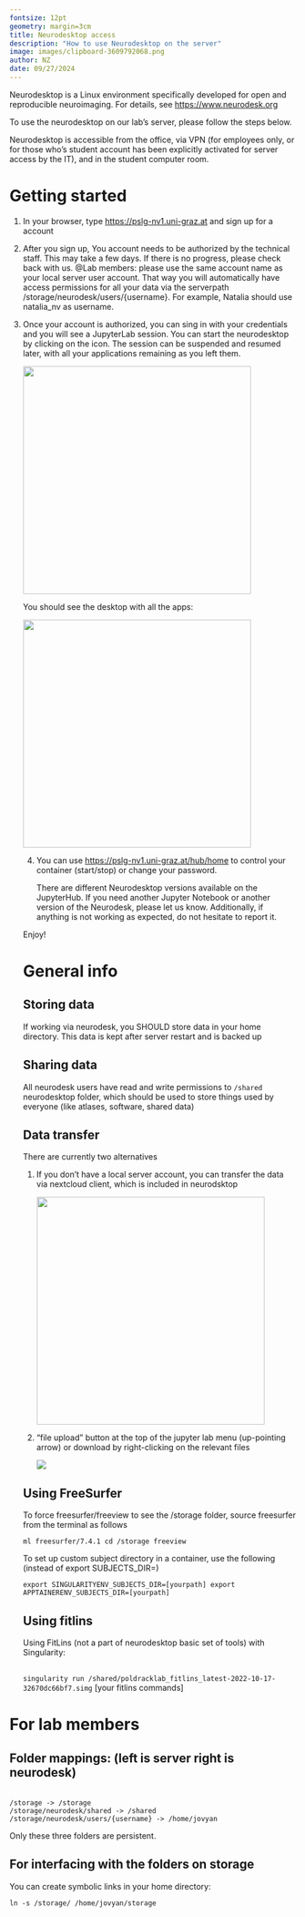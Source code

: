 ```yaml
---
fontsize: 12pt
geometry: margin=3cm
title: Neurodesktop access
description: "How to use Neurodesktop on the server"
image: images/clipboard-3609792068.png
author: NZ
date: 09/27/2024
---
```


Neurodesktop is a Linux environment specifically developed for open and reproducible neuroimaging. For details, see <https://www.neurodesk.org>

To use the neurodesktop on our lab's server, please follow the steps below.

Neurodesktop is accessible from the office, via VPN (for employees only, or for those who's student account has been explicitly activated for server access by the IT), and in the student computer room.

# Getting started

1.  In your browser, type [https://pslg-nv1.uni-graz.at](https://pslg-nv1.uni-graz.at/) and sign up for a account

2.  After you sign up, You account needs to be authorized by the technical staff. This may take a few days. If there is no progress, please check back with us. \@Lab members: please use the same account name as your local server user account. That way you will automatically have access permissions for all your data via the serverpath /storage/neurodesk/users/{username}. For example, Natalia should use natalia_nv as username.

3.  Once your account is authorized, you can sing in with your credentials and you will see a JupyterLab session. You can start the neurodesktop by clicking on the icon. The session can be suspended and resumed later, with all your applications remaining as you left them.

    ![](images/clipboard-3633669417.png){width="400"}

    You should see the desktop with all the apps:

    ![](images/clipboard-3609792068.png){width="400"}\

    4.  You can use <https://pslg-nv1.uni-graz.at/hub/home> to control your container (start/stop) or change your password.

        There are different Neurodesktop versions available on the JupyterHub. If you need another Jupyter Notebook or another version of the Neurodesk, please let us know. Additionally, if anything is not working as expected, do not hesitate to report it.

    Enjoy!\

    # General info

    ## Storing data

    If working via neurodesk, you SHOULD store data in your home directory. This data is kept after server restart and is backed up

    ## Sharing data

    All neurodesk users have read and write permissions to `/shared` neurodesktop folder, which should be used to store things used by everyone (like atlases, software, shared data)

    ## Data transfer

    There are currently two alternatives

    1.  If you don't have a local server account, you can transfer the data via nextcloud client, which is included in neurodsktop

        ![](images/clipboard-3813941447.png){width="400"}

    2.  "file upload" button at the top of the jupyter lab menu (up-pointing arrow) or download by right-clicking on the relevant files

        ![](images/clipboard-1030227267.png)

    ## Using FreeSurfer

    To force freesurfer/freeview to see the /storage folder, source freesurfer from the terminal as follows

    ```         
    ml freesurfer/7.4.1 cd /storage freeview
    ```

    To set up custom subject directory in a container, use the following (instead of export SUBJECTS_DIR=)

    ```         
    export SINGULARITYENV_SUBJECTS_DIR=[yourpath] export APPTAINERENV_SUBJECTS_DIR=[yourpath]
    ```

    ## Using fitlins

    Using FitLins (not a part of neurodesktop basic set of tools) with Singularity:

    \
    `singularity run /shared/poldracklab_fitlins_latest-2022-10-17-32670dc66bf7.simg` \[your fitlins commands\]

# For lab members

## Folder mappings: (left is server right is neurodesk)

\
`/storage -> /storage`\
`/storage/neurodesk/shared -> /shared`\
`/storage/neurodesk/users/{username} -> /home/jovyan`

Only these three folders are persistent.

## For interfacing with the folders on storage

You can create symbolic links in your home directory:

`ln -s /storage/ /home/jovyan/storage`
